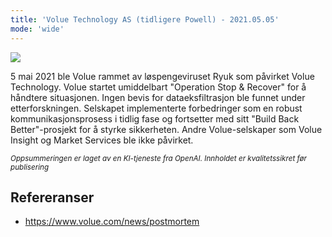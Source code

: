 ```yaml
---
title: 'Volue Technology AS (tidligere Powell) - 2021.05.05'
mode: 'wide'
---
```


<Frame>
<img src="/images/volue.png" />
</Frame>

5 mai 2021 ble Volue rammet av løspengeviruset Ryuk som påvirket Volue Technology. Volue startet umiddelbart "Operation Stop & Recover" for å håndtere situasjonen. Ingen bevis for dataeksfiltrasjon ble funnet under etterforskningen. Selskapet implementerte forbedringer som en robust kommunikasjonsprosess i tidlig fase og fortsetter med sitt "Build Back Better"-prosjekt for å styrke sikkerheten. Andre Volue-selskaper som Volue Insight og Market Services ble ikke påvirket.

<sup><i>Oppsummeringen er laget av en KI-tjeneste fra OpenAI. Innholdet er kvalitetssikret før publisering</i></sup>

## Refereranser
- https://www.volue.com/news/postmortem
